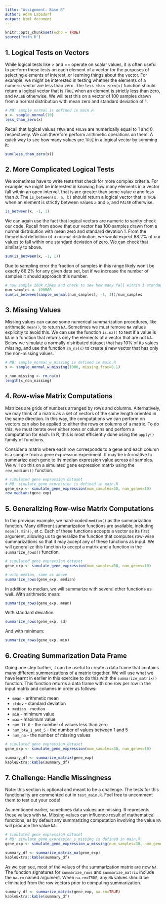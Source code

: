 ```yaml
---
title: "Assignment: Base R"
author: Adam Labadorf
output: html_document
---
```


```r
knitr::opts_chunk$set(echo = TRUE)
source("main.R")
```


## 1. Logical Tests on Vectors 

While logical tests like > and == operate on scalar values, it is often useful
to perform these tests on each element of a vector for the purposes of selecting
elements of interest, or learning things about the vector. For example, we
might be interested in testing whether the elements of a numeric vector are less
than zero. The `less_than_zero(x)` function should return a logical vector that
is `TRUE` when an element is strictly less than zero, and `FALSE` otherwise. We
will test this on a vector of 100 samples drawn from a normal distribution with
mean zero and standard deviation of 1.

```r
# NB: sample_normal is defined in main.R
x <- sample_normal(10)
less_than_zero(x)
```

Recall that logical values `TRUE` and `FALSE` are numerically equal to 1 and 0,
respectively. We can therefore perform arithmetic operations on them. A quick
way to see how many values are `TRUE` in a logical vector by summing it:

```r
sum(less_than_zero(x))
```

## 2. More Complicated Logical Tests

We sometimes have to write tests that check for more complex criteria. For
example, we might be interested in knowing how many elements in a vector fall
within an open interval, that is are greater than some value $a$ and less than
$b$. The `is_between(x, a, b)` should return a logical vector that is `TRUE`
when an element is strictly between values `a` and `b`, and `FALSE` otherwise.

```r
is_between(x, -1, 1)
```

We can again use the fact that logical vectors are numeric to sanity check our
code. Recall from above that our vector has 100 samples drawn from a normal
distribution with mean zero and standard devation 1. From the theoretical
definition of a normal distribution, we would expect 68.2% of our values to fall
within one standard deviation of zero. We can check that similarly to above.

```r
sum(is_between(x, -1, 1))
```

Due to sampling error the fraction of samples in this range likely won't be
exactly 68.2% for any given data set, but if we increase the number of samples
it should approach this number.

```r
# now sample 100k times and check to see how many fall within 1 standard deviation of 0
num_samples <- 100000
sum(is_between(sample_normal(num_samples), -1, 1))/num_samples
```

## 3. Missing Values

Missing values can cause some numerical summarization procedures, like
arithmetic `mean()`, to return `NA`. Sometimes we must remove `NA` values
explicitly to avoid this. We can use the function `is.na()` to test if a value
is `NA` in a function that returns only the elements of a vector that are not
`NA`. Below we simulate a normally distributed dataset that has 10% of its
values missing, and use the function `rm_na(x)` to create a new vector that has
only the non-missing values.

```r
# NB: sample_normal_w_missing is defined in main.R
x <- sample_normal_w_missing(1000, missing_frac=0.1)

x_non_missing <- rm_na(x)
length(x_non_missing)
```

## 4. Row-wise Matrix Computations

Matrices are grids of numbers arranged by rows and columns. Alternatively, we
may think of a matrix as a set of vectors of the same length oriented in the
same direction. In this way, the computations we can perform on vectors can also
be applied to either the rows or columns of a matrix. To do this, we must
iterate over either rows or columns and perform a computation for each. In R,
this is most efficiently done using the `apply()` family of functions.

Consider a matrix where each row corresponds to a gene and each column is a
sample from a gene expression experiment. It may be informative to summarize
each gene to its median expression value across all samples. We will do this on
a simulated gene expression matrix using the `row_medians()` function.

```r
# simulated gene expression dataset
# NB: simulate_gene_expression is defined in main.R
gene_exp <- simulate_gene_expression(num_samples=30, num_genes=10)
row_medians(gene_exp)
```

## 5. Generalizing Row-wise Matrix Computations

In the previous example, we hard-coded `median()` as the summarization function.
Many different summarization functions are available, including `mean()`, `min()`,
et c. Each of these functions accepts a vector as its first argument, allowing
us to generalize the function that computes row-wise summarizations so that it
may accept any of these functions as input. We will generalize this function
to accept a matrix and a function in the `summarize_rows()` function.

```r
# simulated gene expression dataset
gene_exp <- simulate_gene_expression(num_samples=30, num_genes=10)

# with median, same as above
summarize_rows(gene_exp, median)
```

In addition to median, we will summarize with several other functions as well.
With arithmetic mean:

```r
summarize_rows(gene_exp, mean)
```

With standard deviation:

```r
summarize_rows(gene_exp, sd)
```

And with minimum:

```r
summarize_rows(gene_exp, min)
```

## 6. Creating Summarization Data Frame

Going one step further, it can be useful to create a data frame that contains
many different summarizations of a matrix together. We will use what we have
learnt in earlier in this exercise to do this with the `summarize_matrix()`
function. This function returns a data frame with one row per row in the input
matrix and columns in order as follows:

* `mean` - arithmetic mean
* `stdev` - standard deviation
* `median` - median
* `min` - minimum value
* `max` - maximum value
* `num_lt_0` - the number of values less than zero
* `num_btw_1_and_5` - the number of values between 1 and 5
* `num_na` - the number of missing values

```r
# simulated gene expression dataset
gene_exp <- simulate_gene_expression(num_samples=30, num_genes=10)

summary_df <- summarize_matrix(gene_exp)
kableExtra::kable(summary_df)
```

## 7. Challenge: Handle Missingness

Note: this section is optional and meant to be a challenge. The tests for this
functionality are commented out in `test_main.R`. Feel free to uncomment them
to test out your code!

As mentioned earlier, sometimes data values are missing. R represents these
values with `NA`. Missing values can influence result of mathematical functions,
as by default any summarizing computation involving the value `NA` will produce
the value `NA`.

```r
# simulated gene expression dataset
# NB: simulate_gene_expression_s_missing is defined in main.R
gene_exp <- simulate_gene_expression_w_missing(num_samples=30, num_genes=10, missing_frac=0.1)

summary_df <- summarize_matrix_na(gene_exp)
kableExtra::kable(summary_df)
```

As we can see, most of the values of the summarization matrix are now `NA`. The
function signatures for `summarize_rows` and `summarize_matrix` include the
`na.rm` named argument. When `na.rm=TRUE`, any `NA` values should be eliminated
from the row vectors prior to computing summarization.

```r
summary_df <- summarize_matrix(gene_exp, na.rm=TRUE)
kableExtra::kable(summary_df)
```
